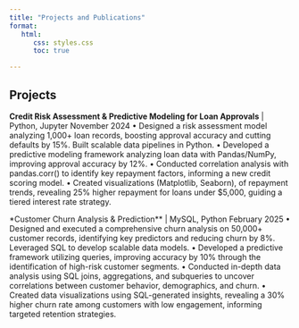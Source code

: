 ```yaml
---
title: "Projects and Publications"
format:
   html:
      css: styles.css
      toc: true

---
```


::: {.small-text}

## Projects

**Credit Risk Assessment & Predictive Modeling for Loan Approvals** | Python, Jupyter November 2024
• Designed a risk assessment model analyzing 1,000+ loan records, boosting approval accuracy and cutting
defaults by 15%. Built scalable data pipelines in Python.
• Developed a predictive modeling framework analyzing loan data with Pandas/NumPy, improving approval
accuracy by 12%.
• Conducted correlation analysis with pandas.corr() to identify key repayment factors, informing a new credit
scoring model.
• Created visualizations (Matplotlib, Seaborn), of repayment trends, revealing 25% higher repayment for loans
under $5,000, guiding a tiered interest rate strategy.


*Customer Churn Analysis & Prediction** | MySQL, Python February 2025
• Designed and executed a comprehensive churn analysis on 50,000+ customer records, identifying key
predictors and reducing churn by 8%. Leveraged SQL to develop scalable data models.
• Developed a predictive framework utilizing queries, improving accuracy by 10% through the identification of
high-risk customer segments.
• Conducted in-depth data analysis using SQL joins, aggregations, and subqueries to uncover correlations
between customer behavior, demographics, and churn.
• Created data visualizations using SQL-generated insights, revealing a 30% higher churn rate among customers
with low engagement, informing targeted retention strategies.

:::